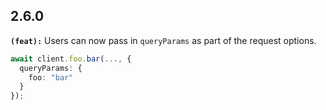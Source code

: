 ## 2.6.0
**`(feat):`** Users can now pass in `queryParams` as part of the request options.
```ts
await client.foo.bar(..., {
  queryParams: {
    foo: "bar"
  }
});
```


